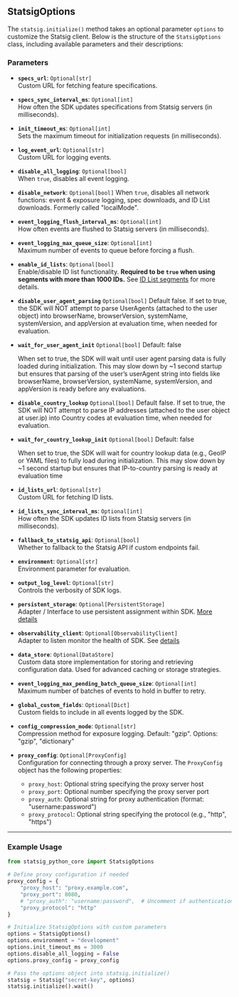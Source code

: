## StatsigOptions

The `statsig.initialize()` method takes an optional parameter `options` to customize the Statsig client. Below is the structure of the `StatsigOptions` class, including available parameters and their descriptions:

### Parameters

- **`specs_url`**: `Optional[str]`  
  Custom URL for fetching feature specifications.

- **`specs_sync_interval_ms`**: `Optional[int]`  
  How often the SDK updates specifications from Statsig servers (in milliseconds).

- **`init_timeout_ms`**: `Optional[int]`  
  Sets the maximum timeout for initialization requests (in milliseconds).

- **`log_event_url`**: `Optional[str]`  
  Custom URL for logging events.

- **`disable_all_logging`**: `Optional[bool]`  
  When `true`, disables all event logging.

- **`disable_network`**: `Optional[bool]`
  When `true`, disables all network functions: event & exposure logging, spec downloads, and ID List downloads. Formerly called "localMode".

- **`event_logging_flush_interval_ms`**: `Optional[int]`  
  How often events are flushed to Statsig servers (in milliseconds).

- **`event_logging_max_queue_size`**: `Optional[int]`  
  Maximum number of events to queue before forcing a flush.

- **`enable_id_lists`**: `Optional[bool]`  
  Enable/disable ID list functionality. **Required to be `true` when using segments with more than 1000 IDs.** See [ID List segments](/segments/add-id-list) for more details.

- **`disable_user_agent_parsing`** `Optional[bool]`
  Default false. If set to true, the SDK will NOT attempt to parse UserAgents (attached to the user object) into browserName, browserVersion, systemName, systemVersion, and appVersion at evaluation time, when needed for evaluation.

- **`wait_for_user_agent_init`** `Optional[bool]`
  Default: false

  When set to true, the SDK will wait until user agent parsing data is fully loaded during initialization. This may slow down by ~1 second startup but ensures that parsing of the user’s userAgent string into fields like browserName, browserVersion, systemName, systemVersion, and appVersion is ready before any evaluations.

- **`disable_country_lookup`**  `Optional[bool]`
  Default false. If set to true, the SDK will NOT attempt to parse IP addresses (attached to the user object at user.ip) into Country codes at evaluation time, when needed for evaluation.

- **`wait_for_country_lookup_init`**  `Optional[bool]`
  Default: false

  When set to true, the SDK will wait for country lookup data (e.g., GeoIP or YAML files) to fully load during initialization. This may slow down by ~1 second startup but ensures that IP-to-country parsing is ready at evaluation time

- **`id_lists_url`**: `Optional[str]`  
  Custom URL for fetching ID lists.

- **`id_lists_sync_interval_ms`**: `Optional[int]`  
  How often the SDK updates ID lists from Statsig servers (in milliseconds).

- **`fallback_to_statsig_api`**: `Optional[bool]`  
  Whether to fallback to the Statsig API if custom endpoints fail.

- **`environment`**: `Optional[str]`  
  Environment parameter for evaluation.

- **`output_log_level`**: `Optional[str]`  
  Controls the verbosity of SDK logs.

- **`persistent_storage`**: `Optional[PersistentStorage]`  
  Adapter / Interface to use persistent assignment within SDK. [More details](https://docs.statsig.com/server/concepts/persistent_assignment/)

- **`observability_client`**: `Optional[ObservabilityClient]`  
  Adapter to listen monitor the health of SDK. See [details](https://docs.statsig.com/sdk_monitoring/)

- **`data_store`**: `Optional[DataStore]`  
  Custom data store implementation for storing and retrieving configuration data. Used for advanced caching or storage strategies.

- **`event_logging_max_pending_batch_queue_size`**: `Optional[int]`  
  Maximum number of batches of events to hold in buffer to retry.

- **`global_custom_fields`**: `Optional[Dict]`  
  Custom fields to include in all events logged by the SDK.

- **`config_compression_mode`**: `Optional[str]`  
  Compression method for exposure logging. Default: "gzip". Options: "gzip", "dictionary"

- **`proxy_config`**: `Optional[ProxyConfig]`  
  Configuration for connecting through a proxy server. The `ProxyConfig` object has the following properties:
  - `proxy_host`: Optional string specifying the proxy server host
  - `proxy_port`: Optional number specifying the proxy server port
  - `proxy_auth`: Optional string for proxy authentication (format: "username:password")
  - `proxy_protocol`: Optional string specifying the protocol (e.g., "http", "https")


---

### Example Usage

```python
from statsig_python_core import StatsigOptions

# Define proxy configuration if needed
proxy_config = {
    "proxy_host": "proxy.example.com",
    "proxy_port": 8080,
    # "proxy_auth": "username:password",  # Uncomment if authentication is needed
    "proxy_protocol": "http"
}

# Initialize StatsigOptions with custom parameters
options = StatsigOptions()
options.environment = "development"
options.init_timeout_ms = 3000
options.disable_all_logging = False
options.proxy_config = proxy_config

# Pass the options object into statsig.initialize()
statsig = Statsig("secret-key", options)
statsig.initialize().wait()
```

